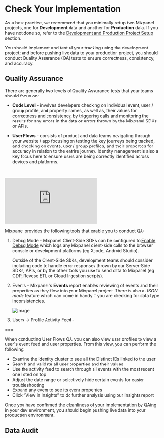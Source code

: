 # Check Your Implementation

As a best practice, we recommend that you minimally setup two Mixpanel projects, one for **Development** data and another for **Production** data. If you have not done so, refer to the [Development and Production Project Setup](/docs/tutorials/plan/setup#development-and-production-project-setup) section.

You should implement and test all your tracking using the development project; and before pushing live data to your production project, you should conduct Quality Assurance (QA) tests to ensure correctness, consistency, and accuracy.

## Quality Assurance

There are generally two levels of Quality Assurance tests that your teams should focus on:

- **Code Level** - involves developers checking on individual event, user / group profile, and property names, as well as, their values for correctness and consistency, by triggering calls and monitoring the results for any errors in the data or errors thrown by the Mixpanel SDKs or APIs.

- **User Flows** - consists of product and data teams navigating through your website / app focusing on testing the key journeys being tracked, and checking on events, user / group profiles, and their properties for accuracy in relation to the entrire journey. Identity management is also a key focus here to ensure users are being correctly identified across devices and platforms.

<br />
<p style={{ position: 'relative', paddingBottom: '56.25%', height: 0, overflow: 'hidden' }}>
  <iframe src="https://www.youtube.com/embed/uYDEYHIUW4E?rel=0" title="How to QA and Audit Your Data" frameborder="0" webkitallowfullscreen="true" mozallowfullscreen="true" allowFullScreen style={{position: 'absolute', top: 0, left: 0, width: '100%', height: '100%'}}></iframe>
</p>

Mixpanel provides the following tools that enable you to conduct QA:

1. Debug Mode - Mixpanel Client-Side SDKs can be configured to [Enable Debug Mode](/docs/debugging/overview#enable-debug-mode) which logs any Mixpanel client-side calls to the browser console or development platforms (eg Xcode, Android Studio). 

   Outside of the Client-Side SDKs, development teams should consider including code to handle error responses thrown by our Server-Side SDKs, APIs, or by the other tools you use to send data to Mixpanel (eg CDP, Revese ETL or Cloud Ingestion scripts).

2. Events - Mixpanel's **Events** report enables reviewing of events and their properties as they flow into your Mixpanel project. There is also a *JSON mode* feature which can come in handy if you are checking for data type inconsistencies.

   ![image](/tutorials/events-report.png "Events Report")

3. Users -> Profile Activity Feed - 

===

When conducting User Flows QA, you can also view user profiles to view a user's event feed and user properties. From this view, you can perform the following:

- Examine the identity cluster to see all the Distinct IDs linked to the user
- Search and validate all user properties and their values
- Use the activity feed to search through all events with the most recent one listed on top
- Adjust the date range or selectively hide certain events for easier troubleshooting
- Expand any event to see its event properties
- Click “View in Insights” to do further analysis using our Insights report


Once you have confirmed the cleanliness of your implementation by QAing in your dev environment, you should begin pushing live data into your production environment.



## Data Audit



